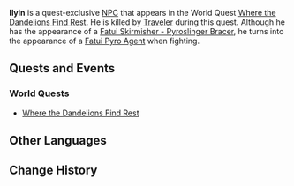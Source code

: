 {{Character Infobox
|type             = Quest NPC
|deceased         = Killed by Traveler in [[Where the Dandelions Find Rest]]
|image            = NPC Ilyin.png
|realname         = 
|region           = Inazuma
|region2          = Snezhnaya
|affiliation      = Fatui
|title            = 
|voiceEN          = 
|voiceCN          = 
|voiceJP          = 
}}
'''Ilyin''' is a quest-exclusive [[NPC]] that appears in the World Quest [[Where the Dandelions Find Rest]]. He is killed by [[Traveler]] during this quest. Although he has the appearance of a [[Fatui Skirmisher - Pyroslinger Bracer]], he turns into the appearance of a [[Fatui Pyro Agent]] when fighting.

==Quests and Events==
===World Quests===
* [[Where the Dandelions Find Rest]]

==Other Languages==
{{Other Languages|default_hidden = 1
|en      = Ilyin
|zhs     = 伊雷因
|zhs_rm  = Yīléiyīn
|zht     = 伊雷因
|zht_rm  = Yīléiyīn
|ja      = イーリン
|ja_rm   = Iirin
|ko      = 일린
|ko_rm   = Illin
|es      = Ilyin
|fr      = Ilyin
|ru      = Ильин
|th      = Ilyin
|vi      = Ilyin
|de      = Ilyin
|id      = Ilyin
|pt      = Ilyin
}}

==Change History==
{{Change History|2.4}}